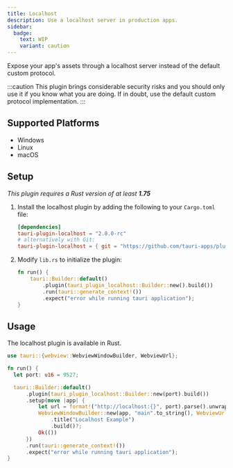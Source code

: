 ```yaml
---
title: Localhost
description: Use a localhost server in production apps.
sidebar:
  badge:
    text: WIP
    variant: caution
---
```



<PluginLinks plugin="localhost" showJsLinks={false} />

Expose your app's assets through a localhost server instead of the default custom protocol.

:::caution
This plugin brings considerable security risks and you should only use it if you know what you are doing. If in doubt, use the default custom protocol implementation.
:::

## Supported Platforms

- Windows
- Linux
- macOS

## Setup

_This plugin requires a Rust version of at least **1.75**_

<Steps>

1.  Install the localhost plugin by adding the following to your `Cargo.toml` file:

    ```toml title="src-tauri/Cargo.toml"
    [dependencies]
    tauri-plugin-localhost = "2.0.0-rc"
    # alternatively with Git:
    tauri-plugin-localhost = { git = "https://github.com/tauri-apps/plugins-workspace", branch = "v2" }
    ```

2.  Modify `lib.rs` to initialize the plugin:

    ```rust title="src-tauri/src/lib.rs" ins={3}
    fn run() {
        tauri::Builder::default()
            .plugin(tauri_plugin_localhost::Builder::new().build())
            .run(tauri::generate_context!())
            .expect("error while running tauri application");
    }
    ```

</Steps>

## Usage

The localhost plugin is available in Rust.

```rust title="src-tauri/src/lib.rs" {4} {7-14}
use tauri::{webview::WebviewWindowBuilder, WebviewUrl};

fn run() {
  let port: u16 = 9527;

  tauri::Builder::default()
      .plugin(tauri_plugin_localhost::Builder::new(port).build())
      .setup(move |app| {
          let url = format!("http://localhost:{}", port).parse().unwrap();
          WebviewWindowBuilder::new(app, "main".to_string(), WebviewUrl::External(url))
              .title("Localhost Example")
              .build()?;
          Ok(())
      })
      .run(tauri::generate_context!())
      .expect("error while running tauri application");
}
```
